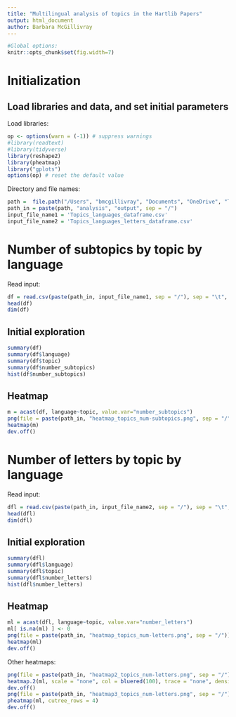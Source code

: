 ```yaml
---
title: "Multilingual analysis of topics in the Hartlib Papers"
output: html_document
author: Barbara McGillivray
---
```




```r
#Global options:
knitr::opts_chunk$set(fig.width=7)
```

# Initialization

## Load libraries and data, and set initial parameters

Load libraries:

```r
op <- options(warn = (-1)) # suppress warnings 
#library(readtext)
#library(tidyverse)
library(reshape2)
library(pheatmap)
library("gplots")
options(op) # reset the default value
```

Directory and file names:

```r
path =  file.path("/Users", "bmcgillivray", "Documents", "OneDrive", "The Alan Turing Institute", "The Alan Turing Institute", "Hartlib Papers - Documents", "Topics", fsep = "/")
path_in = paste(path, "analysis", "output", sep = "/")
input_file_name1 = 'Topics_languages_dataframe.csv'
input_file_name2 = 'Topics_languages_letters_dataframe.csv'
```

# Number of subtopics by topic by language

Read input:

```r
df = read.csv(paste(path_in, input_file_name1, sep = "/"), sep = "\t", header = T)
head(df)
dim(df)
```

## Initial exploration

```r
summary(df)
summary(df$language)
summary(df$topic)
summary(df$number_subtopics)
hist(df$number_subtopics)
```

## Heatmap

```r
m = acast(df, language~topic, value.var="number_subtopics")
png(file = paste(path_in, "heatmap_topics_num-subtopics.png", sep = "/"))
heatmap(m)
dev.off()
```

# Number of letters by topic by language


Read input:

```r
dfl = read.csv(paste(path_in, input_file_name2, sep = "/"), sep = "\t", header = T)
head(dfl)
dim(dfl)
```

## Initial exploration

```r
summary(dfl)
summary(dfl$language)
summary(dfl$topic)
summary(dfl$number_letters)
hist(dfl$number_letters)
```

## Heatmap

```r
ml = acast(dfl, language~topic, value.var="number_letters")
ml[ is.na(ml) ] <- 0
png(file = paste(path_in, "heatmap_topics_num-letters.png", sep = "/"))
heatmap(ml)
dev.off()
```

Other heatmaps:

```r
png(file = paste(path_in, "heatmap2_topics_num-letters.png", sep = "/"))
heatmap.2(ml, scale = "none", col = bluered(100), trace = "none", density.info = "none")
dev.off()
png(file = paste(path_in, "heatmap3_topics_num-letters.png", sep = "/"))
pheatmap(ml, cutree_rows = 4)
dev.off()
```

